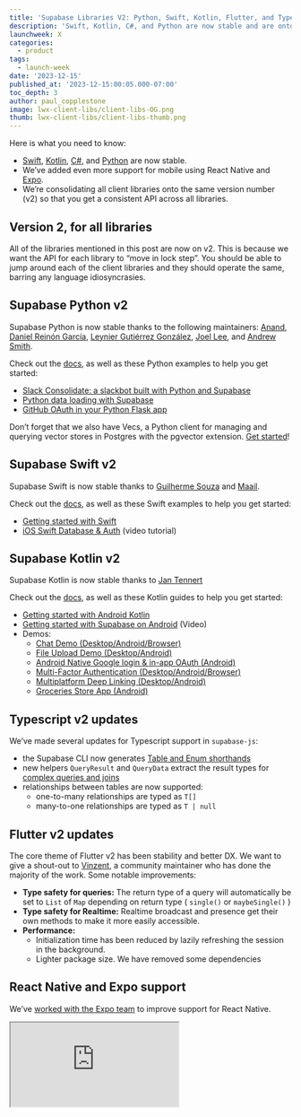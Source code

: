 ```yaml
---
title: 'Supabase Libraries V2: Python, Swift, Kotlin, Flutter, and Typescript'
description: 'Swift, Kotlin, C#, and Python are now stable and are onto the same version number v2.'
launchweek: X
categories:
  - product
tags:
  - launch-week
date: '2023-12-15'
published_at: '2023-12-15:00:05.000-07:00'
toc_depth: 3
author: paul_copplestone
image: lwx-client-libs/client-libs-OG.png
thumb: lwx-client-libs/client-libs-thumb.png
---
```


Here is what you need to know:

- [Swift](https://supabase.com/docs/reference/swift/introduction), [Kotlin](https://supabase.com/docs/reference/kotlin/introduction), [C#](https://supabase.com/docs/reference/csharp/introduction), and [Python](https://supabase.com/docs/reference/python/introduction) are now stable.
- We’ve added even more support for mobile using React Native and [Expo](https://supabase.com/docs/guides/getting-started/tutorials/with-expo-react-native).
- We’re consolidating all client libraries onto the same version number (v2) so that you get a consistent API across all libraries.

## Version 2, for all libraries

All of the libraries mentioned in this post are now on v2. This is because we want the API for each library to “move in lock step”. You should be able to jump around each of the client libraries and they should operate the same, barring any language idiosyncrasies.

## Supabase Python v2

Supabase Python is now stable thanks to the following maintainers: [Anand](https://github.com/anand2312), [Daniel Reinón García](https://github.com/dreinon), [Leynier Gutiérrez González](https://github.com/leynier), [Joel Lee](https://github.com/J0), and [Andrew Smith](https://github.com/silentworks/).

Check out the [docs](https://supabase.com/docs/reference/python/introduction), as well as these Python examples to help you get started:

- [Slack Consolidate: a slackbot built with Python and Supabase](https://supabase.com/blog/slack-consolidate-slackbot-to-consolidate-messages)
- [Python data loading with Supabase](https://supabase.com/blog/loading-data-supabase-python)
- [GitHub OAuth in your Python Flask app](https://supabase.com/blog/oauth2-login-python-flask-apps)

<Admonition type="note" label="Vecs">

Don’t forget that we also have Vecs, a Python client for managing and querying vector stores in Postgres with the pgvector extension. [Get started](https://supabase.com/docs/guides/ai/python/api)!

</Admonition>

## Supabase Swift v2

Supabase Swift is now stable thanks to [Guilherme Souza](https://github.com/grdsdev) and [Maail](https://github.com/maail).

Check out the [docs](https://supabase.com/docs/reference/swift/introduction), as well as these Swift examples to help you get started:

- [Getting started with Swift](https://supabase.com/docs/guides/getting-started/tutorials/with-swift)
- [iOS Swift Database & Auth](https://www.youtube.com/watch?v=enVDRqzmudo) (video tutorial)

## Supabase Kotlin v2

Supabase Kotlin is now stable thanks to [Jan Tennert](https://github.com/jan-tennert)

Check out the [docs](https://supabase.com/docs/reference/kotlin/introduction), as well as these Kotlin guides to help you get started:

- [Getting started with Android Kotlin](https://supabase.com/docs/guides/getting-started/quickstarts/kotlin)
- [Getting started with Supabase on Android](https://www.youtube.com/watch?v=QaLuM6Uwy4U) (Video)
- Demos:
  - [Chat Demo (Desktop/Android/Browser)](https://github.com/supabase-community/supabase-kt/tree/master/demos/chat-demo-mpp)
  - [File Upload Demo (Desktop/Android)](https://github.com/supabase-community/supabase-kt/tree/master/demos/file-upload)
  - [Android Native Google login & in-app OAuth (Android)](https://github.com/supabase-community/supabase-kt/tree/master/demos/android-login)
  - [Multi-Factor Authentication (Desktop/Android/Browser)](https://github.com/supabase-community/supabase-kt/tree/master/demos/multi-factor-authentication)
  - [Multiplatform Deep Linking (Desktop/Android)](https://github.com/supabase-community/supabase-kt/tree/master/demos/multiplatform-deeplinks)
  - [Groceries Store App (Android)](https://github.com/hieuwu/android-groceries-store)

## Typescript v2 updates

We’ve made several updates for Typescript support in `supabase-js`:

- the Supabase CLI now generates [Table and Enum shorthands](https://supabase.com/docs/guides/api/rest/generating-types#type-shorthands)
- new helpers `QueryResult` and `QueryData` extract the result types for [complex queries and joins](https://supabase.com/docs/guides/api/rest/generating-types#response-types-for-complex-queries)
- relationships between tables are now supported:
  - one-to-many relationships are typed as `T[]`
  - many-to-one relationships are typed as `T | null`

## Flutter v2 updates

The core theme of Flutter v2 has been stability and better DX. We want to give a shout-out to [Vinzent](https://github.com/Vinzent03), a community maintainer who has done the majority of the work. Some notable improvements:

- **Type safety for queries:** The return type of a query will automatically be set to `List` of `Map` depending on return type ( `single()` or `maybeSingle()` )
- **Type safety for Realtime:** Realtime broadcast and presence get their own methods to make it more easily accessible.
- **Performance:**
  - Initialization time has been reduced by lazily refreshing the session in the background.
  - Lighter package size. We have removed some dependencies

## React Native and Expo support

We’ve [worked with the Expo team](https://docs.expo.dev/guides/using-supabase/) to improve support for React Native.

<div className="video-container">
  <iframe
    className="w-full"
    src="https://www.youtube-nocookie.com/embed/7DYZdAPPJOw"
    title="YouTube video player"
    allow="accelerometer; autoplay; clipboard-write; encrypted-media; gyroscope; picture-in-picture; web-share"
    allowfullscreen
  />
</div>

By default, `supabase-js` uses the browser's `localStorage` mechanism to persist the user's session. This can be extended with platform-specific implementations. React Native can target native mobile and web applications with the same code base, so we need a storage implementation that works for all these platforms. Now you can use [react-native-async-storage](https://supabase.com/blog/react-native-authentication#authentication-storage) or a combination with [expo-secure-sorage](https://supabase.com/blog/react-native-authentication#encrypting-the-user-session) for AES encrypted sessions.

Beyond that we’ve focused on making supabase-js highly compatible with React Native and created plenty of [video tutorials](https://youtube.com/playlist?list=PL5S4mPUpp4OsrbRTx21k34aACOgpqQGlx&si=Ez-0S4QhBxtayYsq) and documentation for [crafting an offline-first experience](https://supabase.com/blog/react-native-offline-first-watermelon-db), [uploading files to Supabase Storage](https://supabase.com/blog/react-native-storage), and [sending push notifications](https://supabase.com/docs/guides/functions/examples/push-notifications).

## Our approach to client libraries

We have a strong preference to develop the client libraries with our community. This is part of our open source philosophy:

### The Cathedral or the Bazaar?

If you haven’t already, it’s worth reading “[The Cathedral and the Bazaar](https://en.wikipedia.org/wiki/The_Cathedral_and_the_Bazaar)” by Eric S. Raymond. In short, it contrasts two software development approaches:

1. **The "Cathedral"** represents closed, centralized development, where a small group of developers work in isolation.
2. **The "Bazaar"** symbolizes open, decentralized collaboration, where a large community of developers openly shares and collaborates on code.

We believe the “bazaar” model is the right model for an open source business. If you aren’t constantly pushing in this direction then it’s extremely likely that the company will relicense (seen most recently with [Hashi](https://news.ycombinator.com/item?id=37081306)). The way we see it, the more we can foster our community the less power we have.

### Fostering the community

We just reached 1000 contributors to our [main repo](https://github.com/supabase/supabase). It’s not easy to build a community of contributors, it’s something that need to be fostered.

The client libs are one of the best ways to foster the community because they lower complexity than some of the tools we maintain (do you know [Haskell](https://github.com/PostgREST/postgrest)?).

<Img
  src={{
    dark: '/images/blog/lwx-client-libs/community-dark.png',
    light: '/images/blog/lwx-client-libs/community-light.png',
  }}
  alt="Diagram explaining Supabase community"
/>

We want the Supabase community to outlive us. With more community maintainers, you should feel _even safer_ knowing that there is already a continuity plan in place. We’re [giving back to the community](https://supabase.com/blog/supabase-series-b#giving-back) as those contributions grow, and we hope to expand this as we become even more commercially successful.

### Modularity

As a [Principle](https://supabase.com/docs/guides/getting-started/architecture#product-principles), we develop a single library for each tool we support. While Supabase may “feel” like a single tool when you’re using it, it is a set of individual tools which you can use independently (especially useful for self hosting):

<Img
  src={{
    dark: '/images/blog/lwx-client-libs/modularity-dark.png',
    light: '/images/blog/lwx-client-libs/modularity-light.png',
  }}
  alt="Diagram explaining how Supabase is built behind the scenes"
/>

We have libraries for each of the middleware components. For example, `supabase-js` is simply a wrapper around `postgres-js`, `storage-js`, etc. If you want to self-host PostgREST with your database, it should feel very familiar:

```jsx
// supabase-js
const supabase = createClient('SUPABASE_URL', 'SUPABASE_KEY')
const { data } = supabase.from('countries').select('id, name')

// postgres-js
const postgrest = new PostgrestClient('POSTGREST_URL')
const { data } = postgrest.from('countries').select('id, name')
```

### Why not auto-generate the libraries?

We’re not completely against this idea, but from what we’ve seen so far:

- Each language has its idiosyncrasies. Developers using generated libraries often find themselves writing code that feels unnatural in their chosen language.
- Generated libraries are somewhat bloated. We want to keep the libraries extremely small.

That said, we may look into this approach in the future, perhaps starting with one of the tools.

## Get involved

If you want to become a maintainer, please just get started with PRs. If, after a few PRs, you enjoy the process, ping one of the teams on Discord and let us know - we’ll work with you to become a community maintainer.
